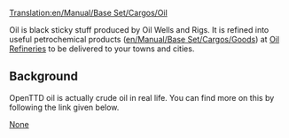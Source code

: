[[Translation:en/Manual/Base Set/Cargos/Oil]]

{{es/Manual/Base Set/Cargos/Carga| carga  = Petróleo
| imagen = en/Manual/Base Set/Cargos/Oil.png
| producida =[[es/Manual/Base Set/Industries/Plataforma petrolífera|Plataformas]] y [[es/Manual/Base Set/Industries/Pozos petrolíferos|pozos petrolíferos]]
| aceptada  =[[es/Refinerías de petróleo|Refinería de petróleo]]
}}
{{es/Pendiente de traducción}}

Oil is black sticky stuff produced by Oil Wells and Rigs.  It is refined into useful petrochemical products ([[en/Manual/Base Set/Cargos/Goods]]) at [[en/Manual/Base Set/Industries/Oil Refinery|Oil Refineries]] to be delivered to your towns and cities.

==Background==
OpenTTD oil is actually crude oil in real life.  You can find more on this by following the link given below.

[https://www.wikipedia.org/wiki/Petroleum None]